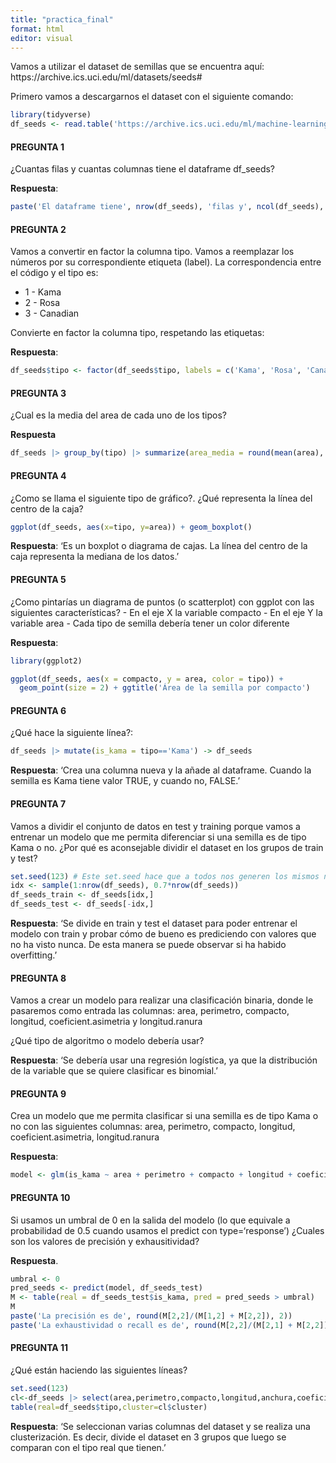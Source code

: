 ---
title: "practica_final"
format: html
editor: visual
---

Vamos a utilizar el dataset de semillas que se encuentra aquí: https://archive.ics.uci.edu/ml/datasets/seeds#

Primero vamos a descargarnos el dataset con el siguiente comando:

```{r}
library(tidyverse)
df_seeds <- read.table('https://archive.ics.uci.edu/ml/machine-learning-databases/00236/seeds_dataset.txt', col.names =c('area','perimetro','compacto','longitud','anchura','coeficient.asimetria','longitud.ranura','tipo'))
```

#### PREGUNTA 1

¿Cuantas filas y cuantas columnas tiene el dataframe df_seeds?

**Respuesta**:

```{r}
paste('El dataframe tiene', nrow(df_seeds), 'filas y', ncol(df_seeds), 'columnas')

```

#### PREGUNTA 2

Vamos a convertir en factor la columna tipo. Vamos a reemplazar los números por su correspondiente etiqueta (label). La correspondencia entre el código y el tipo es:

-   1 - Kama
-   2 - Rosa
-   3 - Canadian

Convierte en factor la columna tipo, respetando las etiquetas:

**Respuesta**:

```{r}
df_seeds$tipo <- factor(df_seeds$tipo, labels = c('Kama', 'Rosa', 'Canadian'))

```

#### PREGUNTA 3

¿Cual es la media del area de cada uno de los tipos?

**Respuesta**

```{r}
df_seeds |> group_by(tipo) |> summarize(area_media = round(mean(area), 2))

```

#### PREGUNTA 4

¿Como se llama el siguiente tipo de gráfico?. ¿Qué representa la línea del centro de la caja?

```{r}
ggplot(df_seeds, aes(x=tipo, y=area)) + geom_boxplot()
```

**Respuesta**: 'Es un boxplot o diagrama de cajas. La línea del centro de la caja representa la mediana de los datos.'

#### PREGUNTA 5

¿Como pintarías un diagrama de puntos (o scatterplot) con ggplot con las siguientes características? - En el eje X la variable compacto - En el eje Y la variable area - Cada tipo de semilla debería tener un color diferente

**Respuesta**:

```{r}
library(ggplot2)

ggplot(df_seeds, aes(x = compacto, y = area, color = tipo)) +
  geom_point(size = 2) + ggtitle('Área de la semilla por compacto')

```

#### PREGUNTA 6

¿Qué hace la siguiente línea?:

```{r}
df_seeds |> mutate(is_kama = tipo=='Kama') -> df_seeds
```

**Respuesta**: 'Crea una columna nueva y la añade al dataframe. Cuando la semilla es Kama tiene valor TRUE, y cuando no, FALSE.'

#### PREGUNTA 7

Vamos a dividir el conjunto de datos en test y training porque vamos a entrenar un modelo que me permita diferenciar si una semilla es de tipo Kama o no. ¿Por qué es aconsejable dividir el dataset en los grupos de train y test?

```{r}
set.seed(123) # Este set.seed hace que a todos nos generen los mismos número aleatorios
idx <- sample(1:nrow(df_seeds), 0.7*nrow(df_seeds))
df_seeds_train <- df_seeds[idx,]
df_seeds_test <- df_seeds[-idx,]
```

**Respuesta**: 'Se divide en train y test el dataset para poder entrenar el modelo con train y probar cómo de bueno es prediciendo con valores que no ha visto nunca. De esta manera se puede observar si ha habido overfitting.'

#### PREGUNTA 8

Vamos a crear un modelo para realizar una clasificación binaria, donde le pasaremos como entrada las columnas: area, perimetro, compacto, longitud, coeficient.asimetria y longitud.ranura

¿Qué tipo de algoritmo o modelo debería usar?

**Respuesta**: 'Se debería usar una regresión logística, ya que la distribución de la variable que se quiere clasificar es binomial.'

#### PREGUNTA 9

Crea un modelo que me permita clasificar si una semilla es de tipo Kama o no con las siguientes columnas: area, perimetro, compacto, longitud, coeficient.asimetria, longitud.ranura

**Respuesta**:

```{r}
model <- glm(is_kama ~ area + perimetro + compacto + longitud + coeficient.asimetria + longitud.ranura, family = binomial(link = 'logit'), data = df_seeds_train)

```

#### PREGUNTA 10

Si usamos un umbral de 0 en la salida del modelo (lo que equivale a probabilidad de 0.5 cuando usamos el predict con type='response') ¿Cuales son los valores de precisión y exhausitividad?

**Respuesta**.

```{r}
umbral <- 0
pred_seeds <- predict(model, df_seeds_test)
M <- table(real = df_seeds_test$is_kama, pred = pred_seeds > umbral)
M
paste('La precisión es de', round(M[2,2]/(M[1,2] + M[2,2]), 2))
paste('La exhaustividad o recall es de', round(M[2,2]/(M[2,1] + M[2,2]), 2))
```

#### PREGUNTA 11

¿Qué están haciendo las siguientes líneas?

```{r}
set.seed(123)
cl<-df_seeds |> select(area,perimetro,compacto,longitud,anchura,coeficient.asimetria,longitud.ranura) |> kmeans(3)
table(real=df_seeds$tipo,cluster=cl$cluster)
```

**Respuesta**: 'Se seleccionan varias columnas del dataset y se realiza una clusterización. Es decir, divide el dataset en 3 grupos que luego se comparan con el tipo real que tienen.'
